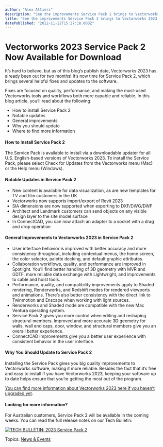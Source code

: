 ```yaml
---
author: "Alex Altieri"
description: "See the improvements Service Pack 2 brings to Vectorworks 2023."
title: "See the improvements Service Pack 2 brings to Vectorworks 2023." 
datePublished: "2022-11-22T15:27:18.000Z"
---
```

# Vectorworks 2023 Service Pack 2 Now Available for Download

It’s hard to believe, but as of this blog’s publish date, Vectorworks 2023 has already been out for two months! It’s now time for Service Pack 2, which brings several helpful fixes and updates to the software.

Fixes are focused on quality, performance, and making the most-used Vectorworks tools and workflows both more capable and reliable. In this blog article, you’ll read about the following:

* How to install Service Pack 2
* Notable updates
* General improvements
* Why you should update
* Where to find more information

#### How to Install Service Pack 2

The Service Pack is available to install via a downloadable updater for all U.S. English-based versions of Vectorworks 2023\. To install the Service Pack, please select Check for Updates from the Vectorworks menu (Mac) or the Help menu (Windows).

#### Notable Updates in Service Pack 2

* New content is available for data visualization, as are new templates for TV and film customers in the UK
* Vectorworks now supports import/export of Revit 2023
* SIA dimensions are now supported when exporting to DXF/DWG/DWF
* Architect and Landmark customers can send objects on any visible design layer to the site model surface
* In ConnectCAD, you can now attach an adapter to a socket with a drag and drop operation

#### General Improvements to Vectorworks 2023 in Service Pack 2

* User interface behavior is improved with better accuracy and more consistency throughout, including contextual menus, the home screen, the color selector, palette docking, and default graphic attributes.
* Collaboration workflows, quality, and performance are improved in Spotlight. You’ll find better handling of 3D geometry with MVR and GDTF, more reliable data exchange with Lightwright, and improvements to cable and hoist tools.
* Performance, quality, and compatibility improvements apply to Shaded rendering, Renderworks, and Redshift modes for rendered viewports and animations. There’s also better consistency with the direct link to Twinmotion and Enscape when working with light sources.
* Renderworks and Shaded mode are compatible with the new Mac Ventura operating system.
* Service Pack 2 gives you more control when editing and reshaping structural members. Improved and more accurate 3D geometry for walls, wall end caps, door, window, and structural members give you an overall better experience.
* ConnectCAD improvements give you a better user experience with consistent behavior in the user interface.

#### Why You Should Update to Service Pack 2

Installing the Service Pack gives you big quality improvements to Vectorworks software, making it more reliable. Besides the fact that it’s free and easy to install if you have Vectorworks 2023, keeping your software up to date helps ensure that you’re getting the most out of the program.

[You can find more information about Vectorworks 2023 here if you haven’t upgraded yet](http://vectorworks.net/2023).

#### Looking for more information?

For Australian customers, Service Pack 2 will be available in the coming weeks. You can read the full release notes on our Tech Bulletin:

[![TECH BULLETIN: 2023 Service Pack 2](https://no-cache.hubspot.com/cta/default/3018241/51597ca4-7813-4632-a918-efd534a8b989.png)](https://cta-redirect.hubspot.com/cta/redirect/3018241/51597ca4-7813-4632-a918-efd534a8b989) 

 Topics: [News & Events](https://blog.vectorworks.net/topic/news-events) 

 